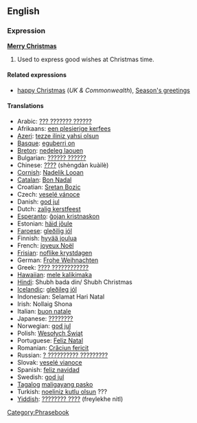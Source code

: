 ==English==
===Expression===
'''[[Merry Christmas]]'''<!-- capitalisation looks wrong -->

# Used to express good wishes at Christmas time.

====Related expressions====
*[[happy Christmas]] (''UK & Commonwealth''), [[Season's greetings]]

====Translations====
*Arabic: [[??? ??????? ?????? ]]
*Afrikaans: [[een plesierige kerfees]]
*[[Azeri]]: [[tezze iliniz yahsi olsun]]
*[[Basque]]: [[eguberri on]]
*[[Breton]]: [[nedeleg laouen]]
*Bulgarian: [[?????? ??????]]
*Chinese: [[????]] (shèngdàn kuàilè)
*[[Cornish]]: [[Nadelik Looan]]
*[[Catalan]]: [[Bon Nadal]]
*Croatian: [[Sretan Bozic]]
*Czech: [[veselé vánoce]]
*Danish: [[god jul]]
*Dutch: [[zalig kerstfeest]]
*[[Esperanto]]: [[ĝojan kristnaskon]]
*Estonian: [[häid jõule]]
*[[Faroese]]: [[gleðilig jól]]
*Finnish: [[hyvää joulua]]
*French: [[joyeux Noël]]
*[[Frisian]]: [[noflike krystdagen]]
*German: [[Frohe Weihnachten]]
*Greek: [[???? ????????????]]
*[[Hawaiian]]: [[mele kalikimaka]]
*[[Hindi]]: Shubh bada din/ Shubh Christmas
*[[Icelandic]]: [[gleðileg jól]]
*Indonesian: Selamat Hari Natal
*Irish: Nollaig Shona
*Italian: [[buon natale]]
*Japanese: [[????????]]
*Norwegian: [[god jul]]
*Polish: [[Wesołych Świąt]]
*Portuguese: [[Feliz Natal]]
*Romanian: [[Crăciun fericit]]
*Russian: [[? ?????????? ?????????]] 
*Slovak: [[veselé vianoce]]
*Spanish: [[feliz navidad]]
*Swedish: [[god jul]]
*[[Tagalog]] [[maligayang pasko]]
*Turkish: [[noeliniz kutlu olsun]] ???
*[[Yiddish]]: [[???????? ????]] (freylekhe nitl)

[[Category:Phrasebook]]